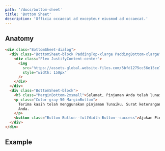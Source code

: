 ```yaml
---
path: '/docs/bottom-sheet'
title: 'Bottom Sheet'
description: 'Officia occaecat ad excepteur eiusmod ad occaecat.'
---
```



## Anatomy

```html preview=true bgColor=lighter size=small
<div class="BottomSheet-dialog">
  <div class="BottomSheet-block PaddingTop-xlarge PaddingBottom-xlarge">
    <div class="Flex JustifyContent-center">
      <img
        src="https://assets-global.website-files.com/5bfd1275cc56e15ce750b18e/5d0521f085f49b4ae4a43c79_28.png"
        style="width: 150px"
      />
    </div>
  </div>
  <div class="BottomSheet-block">
    <h5 class="MarginBottom-2xsmall">Selamat, Pinjaman Anda telah lunas!</h5>
    <p class="Color-gray-50 MarginBottom">
      Terima kasih telah menggunakan pinjaman Tunaiku. Surat keterangan lunas akan dikirim ke alamat
      Anda.
    </p>
    <button class="Button Button--fullWidth Button--success">Ajukan Pinjaman Lagi</button>
  </div>
</div>
```

## Example

<BottomSheetExample />

